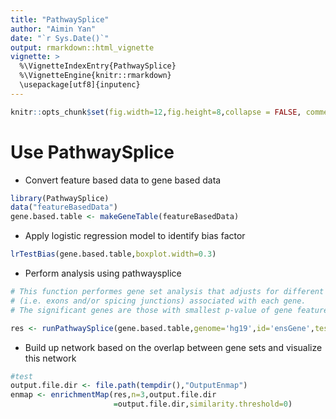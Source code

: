 ```yaml
---
title: "PathwaySplice"
author: "Aimin Yan"
date: "`r Sys.Date()`"
output: rmarkdown::html_vignette
vignette: >
  %\VignetteIndexEntry{PathwaySplice}
  %\VignetteEngine{knitr::rmarkdown}
  \usepackage[utf8]{inputenc}
---
```


```r
knitr::opts_chunk$set(fig.width=12,fig.height=8,collapse = FALSE, comment = "#>")
```

# Use PathwaySplice

+ Convert feature based data to gene based data
```r
library(PathwaySplice)
data("featureBasedData")
gene.based.table <- makeGeneTable(featureBasedData)
```

+ Apply logistic regression model to identify bias factor
```r
lrTestBias(gene.based.table,boxplot.width=0.3)
```

+ Perform analysis using pathwaysplice
```r

# This function performes gene set analysis that adjusts for different number of gene features 
# (i.e. exons and/or spicing junctions) associated with each gene. 
# The significant genes are those with smallest p-value of gene feature  < *threshold*.

res <- runPathwaySplice(gene.based.table,genome='hg19',id='ensGene',test.cats=c('GO:BP'),go.size.limit=c(5,30),method='Wallenius')
```

+ Build up network based on the overlap between gene sets and visualize this network

```r
#test
output.file.dir <- file.path(tempdir(),"OutputEnmap")
enmap <- enrichmentMap(res,n=3,output.file.dir
                       =output.file.dir,similarity.threshold=0)
```